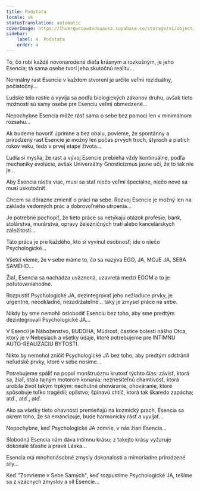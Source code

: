 ```yaml
---
title: Podstata
locale: sk
statusTranslation: automatic
coverImage: https://lhvmrqwrcowdvduuaukz.supabase.co/storage/v1/object/public/strapi-uploads/small_cover-tratado-de-psicologia-revolucionaria.webp-5e15e1cec4e0ebebcde5d7fc7565d8fd.webp
sidebar:
    label: 4. Podstata
    order: 4
---
```

To, čo robí každé novonarodené dieťa krásnym a rozkošným, je jeho Esencia; tá sama osebe tvorí jeho skutočnú realitu...

Normálny rast Esencie v každom stvorení je určite veľmi reziduálny, počiatočný...

Ľudské telo rastie a vyvíja sa podľa biologických zákonov druhu, avšak tieto možnosti sú samy osebe pre Esenciu veľmi obmedzené...

Nepochybne Esencia môže rásť sama o sebe bez pomoci len v minimálnom rozsahu...

Ak budeme hovoriť úprimne a bez obalu, povieme, že spontánny a prirodzený rast Esencie je možný len počas prvých troch, štyroch a piatich rokov veku, teda v prvej etape života...

Ľudia si myslia, že rast a vývoj Esencie prebieha vždy kontinuálne, podľa mechaniky evolúcie, avšak Univerzálny Gnosticizmus jasne učí, že to tak nie je...

Aby Esencia rástla viac, musí sa stať niečo veľmi špeciálne, niečo nové sa musí uskutočniť.

Chcem sa dôrazne zmieniť o práci na sebe. Rozvoj Esencie je možný len na základe vedomých prác a dobrovoľného utrpenia...

Je potrebné pochopiť, že tieto práce sa netýkajú otázok profesie, bánk, stolárstva, murárstva, opravy železničných tratí alebo kancelárskych záležitostí...

Táto práca je pre každého, kto si vyvinul osobnosť; ide o niečo Psychologické...

Všetci vieme, že v sebe máme to, čo sa nazýva EGO, JA, MOJE JA, SEBA SAMÉHO...

Žiaľ, Esencia sa nachádza uväznená, uzavretá medzi EGOM a to je poľutovaniahodné.

Rozpustiť Psychologické JA, dezintegrovať jeho nežiaduce prvky, je urgentné, neodkladné, nezadržateľné... taký je zmysel práce na sebe.

Nikdy by sme nemohli oslobodiť Esenciu bez toho, aby sme predtým dezintegrovali Psychologické JA...

V Esencii je Náboženstvo, BUDDHA, Múdrosť, častice bolesti nášho Otca, ktorý je v Nebesiach a všetky údaje, ktoré potrebujeme pre INTIMNU AUTO-REALIZÁCIU BYTOSTI.

Nikto by nemohol zničiť Psychologické JA bez toho, aby predtým odstránil neľudské prvky, ktoré v sebe nosíme...

Potrebujeme spáliť na popol monštruóznu krutosť týchto čias: závisť, ktorá sa, žiaľ, stala tajným motorom konania; neznesiteľnú chamtivosť, ktorá urobila život takým trpkým: nechutné ohováranie; ohováranie, ktoré spôsobuje toľko tragédií; opilstvo; špinavú chtíč, ktorá tak škaredo zapácha; atď., atď., atď.

Ako sa všetky tieto ohavnosti premieňajú na kozmický prach, Esencia sa okrem toho, že sa emancipuje, bude harmonicky rásť a vyvíjať...

Nepochybne, keď Psychologické JA zomrie, v nás žiari Esencia...

Slobodná Esencia nám dáva intímnu krásu; z takejto krásy vyžaruje dokonalé šťastie a pravá Láska...

Esencia má mnohonásobné zmysly dokonalosti a mimoriadne prirodzené sily...

Keď "Zomrieme v Sebe Samých", keď rozpustíme Psychologické JA, tešíme sa z vzácnych zmyslov a síl Esencie...

